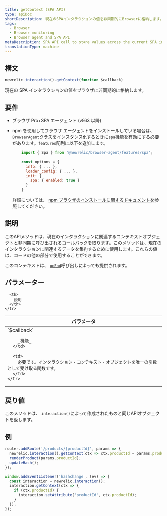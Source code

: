 ```yaml
---
title: getContext (SPA API)
type: apiDoc
shortDescription: 現在のSPAインタラクションの値を非同期的にBrowserに格納します。
tags:
  - Browser
  - Browser monitoring
  - Browser agent and SPA API
metaDescription: SPA API call to store values across the current SPA interaction asynchronously in browser monitoring.
translationType: machine
---
```


## 構文

```js
newrelic.interaction().getContext(function $callback)
```

現在の SPA インタラクションの値をブラウザに非同期的に格納します。

## 要件

* ブラウザ Pro+SPA エージェント (v963 以降)

* npm を使用してブラウザ エージェントをインストールしている場合は、 `BrowserAgent`クラスをインスタンス化するときに`spa`機能を有効にする必要があります。`features`配列に以下を追加します。

  ```js
      import { Spa } from '@newrelic/browser-agent/features/spa';
      
      const options = {
        info: { ... },
        loader_config: { ... },
        init: {
          spa: { enabled: true }
        }
      }
  ```

  詳細については、 [npm ブラウザのインストールに関するドキュメントを](https://www.npmjs.com/package/@newrelic/browser-agent#new-relic-browser-agent)参照してください。

## 説明

このAPIメソッドは、現在のインタラクションに関連するコンテキストオブジェクトと非同期に呼び出されるコールバックを取ります。このメソッドは、現在のインタラクションに関連するデータを集約するために使用します。これらの値は、コードの他の部分で使用することができます。

このコンテキストは、 [`onEnd`](/docs/browser/new-relic-browser/browser-agent-spa-api/spa-on-end)呼び出しによっても提供されます。

## パラメーター

<table>
  <thead>
    <tr>
      <th width="25%">
        パラメータ
      </th>

      <th>
        説明
      </th>
    </tr>
  </thead>

  <tbody>
    <tr>
      <td>
        `$callback`

        _機能_
      </td>

      <td>
        必要です。インタラクション・コンテキスト・オブジェクトを唯一の引数として受け取る関数です。
      </td>
    </tr>
  </tbody>
</table>

## 戻り値

このメソッドは、 `interaction()`によって作成されたものと同じAPIオブジェクトを返します。

## 例

```js
router.addRoute('/products/{productId}', params => {
  newrelic.interaction().getContext(ctx => ctx.productId = params.productId);
  renderProduct(params.productId);
  updateHash();
});

window.addEventListener('hashchange', (ev) => {
  const interaction = newrelic.interaction();
  interaction.getContext(ctx => {
    if (ctx.productId) {
      interaction.setAttribute('productId', ctx.productId);
    }
  });
});
```